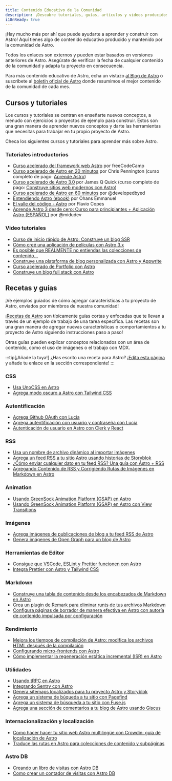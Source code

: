 ```yaml
---
title: Contenido Educativo de la Comunidad
description: ¡Descubre tutoriales, guías, artículos y videos producidos por la comunidad para ayudarte a aprender y construir con Astro!
i18nReady: true
---
```


¡Hay mucho más por ahí que puede ayudarte a aprender y construir con Astro! Aquí tienes algo de contenido educativo producido y mantenido por la comunidad de Astro.

Todos los enlaces son externos y pueden estar basados en versiones anteriores de Astro. Asegúrate de verificar la fecha de cualquier contenido de la comunidad y adapta tu proyecto en consecuencia.

Para más contenido educativo de Astro, echa un vistazo [al Blog de Astro](https://astro.build/blog/) o suscríbete al [boletín oficial de Astro](https://astro.build/newsletter/signup) donde resumimos el mejor contenido de la comunidad de cada mes.

## Cursos y tutoriales 

Los cursos y tutoriales se centran en enseñarte nuevos conceptos, a menudo con ejercicios o proyectos de ejemplo para construir. Estos son una gran manera de aprender nuevos conceptos y darte las herramientas que necesitas para trabajar en tu propio proyecto de Astro.

Checa los siguientes cursos y tutoriales para aprender más sobre Astro.

### Tutoriales introductorios
  - [Curso acelerado del framework web Astro](https://www.youtube.com/watch?v=e-hTm5VmofI) por freeCodeCamp
  - [Curso acelerado de Astro en 20 minutos](https://www.youtube.com/watch?v=zrPVTf761OI) por Chris Pennington (curso completo de pago: [Aprende Astro](https://learnastro.dev/))
  - [Curso acelerado de Astro 3.0](https://www.youtube.com/watch?v=qBOz6TpYAOg) por James Q Quick (curso completo de pago: [Construye sitios web modernos con Astro](https://astrocourse.dev/))
  - [Curso acelerado de Astro en 60 minutos](https://www.youtube.com/watch?v=NniT0vKyn-E) por @developedbyed
  - [Entendiendo Astro (ebook)](https://www.ohansemmanuel.com/books/understanding-astro) por Ohans Emmanuel
  - [El valle del código - Astro](https://thevalleyofcode.com/astro) por Flavio Copes
  - [Aprende Astro 3 desde cero: Curso para principiantes + Aplicación Astro (ESPAÑOL)](https://www.youtube.com/watch?v=RB5tR_nqUEw) por @midudev

  ### Video tutoriales
  - [Curso de inicio rápido de Astro: Construye un blog SSR](https://www.youtube.com/watch?v=XoIHKO6AkoM)
  - [Cómo creé una aplicación de películas con Astro 3.x](https://www.youtube.com/watch?v=Gvr4WhgfP0w)
  - [Es posible que REALMENTE no entiendas las colecciones de contenido…](https://www.youtube.com/watch?v=Fcw4c3wzm7I)
  - [Construye una plataforma de blog personalizada con Astro y Appwrite](https://www.youtube.com/watch?v=OERqwLy_reA)
  - [Curso acelerado de Portfolio con Astro](https://www.youtube.com/watch?v=TwWvNK0yHjI)
  - [Construye un blog full stack con Astro](https://egghead.io/courses/build-a-full-stack-blog-with-astro-7ffcf9ec)

## Recetas y guías

¡Ve ejemplos guiados de cómo agregar características a tu proyecto de Astro, enviados por miembros de nuestra comunidad!

¡[Recetas de Astro](/es/recipes/) son típicamente guías cortas y enfocadas que te llevan a través de un ejemplo de trabajo de una tarea específica. Las recetas son una gran manera de agregar nuevas características o comportamientos a tu proyecto de Astro siguiendo instrucciones paso a paso!

Otras guías pueden explicar conceptos relacionados con un área de contenido, como el uso de imágenes o el trabajo con MDX.

:::tip[¡Añade la tuya!]
¿Has escrito una receta para Astro? ¡[Edita esta página](https://github.com/withastro/docs/edit/main/src/content/docs/en/community-resources/content.mdx) y añade tu enlace en la sección correspondiente!
:::

### CSS
- [Usa UnoCSS en Astro](https://www.elian.codes/blog/23-02-11-implementing-unocss-in-astro/)
- [Agrega modo oscuro a Astro con Tailwind CSS](https://www.kevinzunigacuellar.com/blog/dark-mode-in-astro/)
### Autentificación
- [Agrega Github OAuth con Lucia](https://lucia-auth.com/tutorials/github-oauth/astro)
- [Agrega autentificación con usuario y contraseña con Lucia](https://lucia-auth.com/tutorials/username-and-password/astro)
- [Autenticación de usuario en Astro con Clerk y React](https://www.launchfa.st/blog/react-astro-clerk)
### RSS
- [Usa un nombre de archivo dinámico al importar imágenes](https://vaihe.com/blog/astro/astro-dynamic-image-prop/)
- [Agrega un feed RSS a tu sitio Astro usando historias de Storyblok](https://straffesites.com/en/blog/rss-feed-astro-storyblok)
- [¿Cómo enviar cualquier dato en tu feed RSS? Una guía con Astro + RSS](https://aritraroy.live/tutorial/blogs/2023/how-to-send-any-data-to-rss-feed/)
- [Agregando Contenido de RSS y Corrigiendo Rutas de Imágenes en Markdown en Astro](https://billyle.dev/posts/adding-rss-feed-content-and-fixing-markdown-image-paths-in-astro)
### Animation
- [Usando GreenSock Animation Platform (GSAP) en Astro](https://www.launchfa.st/blog/gsap-astro)
- [Usando GreenSock Animation Platform (GSAP) en Astro con View Transitions](https://www.launchfa.st/blog/gsap-astro-view-transitions)
### Imágenes
- [Agrega imágenes de publicaciones de blog a tu feed RSS de Astro](https://webreaper.dev/posts/astro-rss-feed-blog-post-images/)
- [Genera imágenes de Open Graph para un blog de Astro](https://techsquidtv.com/blog/generating-open-graph-images-for-astro/)
### Herramientas de Editor
- [Consigue que VSCode, ESLint y Prettier funcionen con Astro](https://patheticgeek.dev/blog/astro-prettier-eslint-vscode)
- [Integra Prettier con Astro y Tailwind CSS](https://straffesites.com/en/blog/integrate-prettier-astro-tailwindcss)
### Markdown
- [Construye una tabla de contenido desde los encabezados de Markdown en Astro](https://kld.dev/building-table-of-contents/)
- [Crea un plugin de Remark para eliminar runts de tus archivos Markdown](https://eatmon.co/blog/remove-runts-markdown/)
- [Configura páginas de borrador de manera efectiva en Astro con autoría de contenido impulsada por configuración](https://akashrajpurohit.com/blog/set-up-draft-pages-effectively-in-astro-with-configdriven-content-authoring/)
### Rendimiento
- [Mejora los tiempos de compilación de Astro: modifica los archivos HTML después de la compilación](https://straffesites.com/en/blog/optimize-astro-html-post-build)
- [Configurando micro-frontends con Astro](https://medium.com/@sergio.a.soria/setting-up-micro-frontends-with-astro-and-ecma-script-modules-137340d2c520)
- [Cómo implementar la regeneración estática incremental (ISR) en Astro](https://logsnag.com/blog/implementing-isr-in-astro)
### Utilidades
- [Usando tRPC en Astro](https://www.thomasledoux.be/blog/using-trpc-astro-islands-react)
- [Integrando Sentry con Astro](https://akashrajpurohit.com/blog/seamless-error-tracking-integrating-sentry-with-astro/)
- [Genera sitemaps localizados para tu proyecto Astro y Storyblok](https://straffesites.com/en/blog/localized-sitemap-astro-storyblok)
- [Agrega un sistema de búqueda a tu sitio con Pagefind](https://blog.otterlord.dev/posts/astro-search/)
- [Agrega un sistema de búsqueda a tu sitio con Fuse.js](https://www.youtube.com/watch?v=XnV_2MWqAhQ)
- [Agrega una sección de comentarios a tu blog de Astro usando Giscus](https://elazizi.com/posts/add-comments-section-to-your-astro-blog/)
### Internacionalización y localización
- [Como hacer hacer tu sitio web Astro multilingüe con Crowdin: guía de localización de Astro](https://crowdin.com/blog/2023/06/21/astro-localization-and-i18n)
- [Traduce las rutas en Astro para colecciones de contenido y subpáginas](https://www.webdesign-sopelnik.de/en/blog/translate-routes-for-astro-content-collections-or-subpages-with-trailingslash-and-base-support/)
### Astro DB
- [Creando un libro de visitas con Astro DB](https://ryantrimble.com/blog/creating-a-guestbook-with-astro-db/)
- [Como crear un contador de visitas con Astro DB](https://www.vorillaz.com/astro-views)
